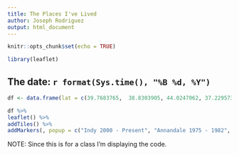 ```yaml
---
title: The Places I've Lived
author: Joseph Rodriguez
output: html_document
---
```


```r
knitr::opts_chunk$set(echo = TRUE)

library(leaflet)
```

## The date: `r format(Sys.time(), "%B %d, %Y")`

```r
df <- data.frame(lat = c(39.7683765,  38.8303905, 44.0247062, 37.2295733, 38.848724), lng = c( -86.1580423,  -77.1963703, -88.5426136, -80.4139393, -76.92386250))

df %>%
leaflet() %>%
addTiles() %>%
addMarkers(, popup = c("Indy 2000 - Present", "Annandale 1975 - 1982", "Oshkosh 1990 - 2000", "Blacksburg 1982 - 1989", "Suitland 1964 - 1975"))
```
NOTE: Since this is for a class I'm displaying the code.